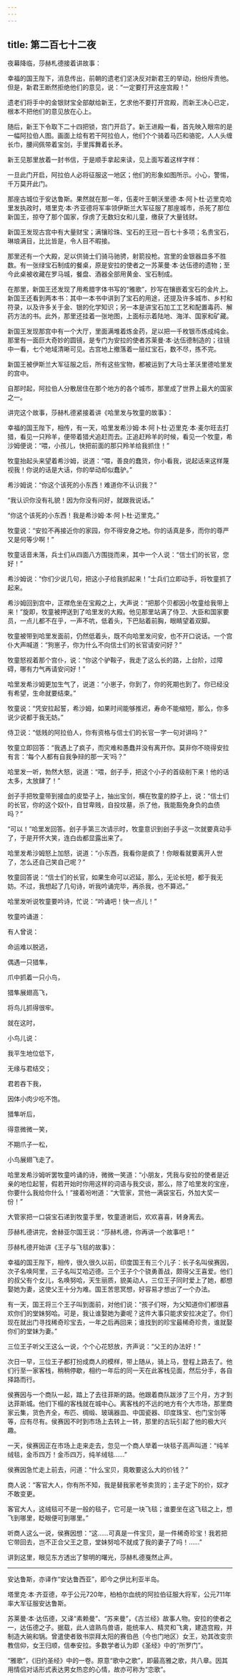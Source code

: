 ```yaml
---
---
---
```

title: 第二百七十二夜
---






夜幕降临，莎赫札德接着讲故事：





幸福的国王陛下，消息传出，前朝的遗老们坚决反对新君王的举动，纷纷斥责他。但是，新君王断然拒绝他们的意见，说：“一定要打开这座宫殿！”

遗老们将手中的金银财宝全部献给新王，乞求他不要打开宫殿，而新王决心已定，根本不把他们的意见放在心上。

随后，新王下令取下二十四把锁，宫门开启了。新王进殿一看，首先映入眼帘的是一幅阿拉伯人图。画面上绘有若干阿拉伯人，他们个个骑着马匹和骆驼，人人头缠长巾，腰间佩带着宝剑，手里挥舞着长矛。

新王见那里放着一封书信，于是顺手拿起来读，见上面写着这样字样：


一旦此门开启，阿拉伯人必将征服这一地区；他们的形象如图所示。小心，警惕，千万莫开此门。



那座古城位于安达鲁斯。果然就在那一年，伍麦叶王朝沃里德·本·阿卜杜·迈里克哈里发执政时，塔里克·本·齐亚德将军率领伊斯兰大军征服了那座城市，杀死了那位新国王，掠夺了那个国家，俘虏了无数妇女和儿童，缴获了大量钱财。

新国王发现古宫中有大量财宝；满镶珍珠、宝石的王冠一百七十多项；名贵宝石，琳琅满目，比比皆是，令人目不暇接。

那里还有一个大殿，足以供骑士们骑马驰骋，射箭投枪。宫里的金银器皿多不胜数。有一张绿宝石制成的餐桌，原是安拉的使者之一苏莱曼·本·达伍德的遗物；至今此桌被收藏在罗马城，餐盘、酒器全部用黄金、宝石制成。

在那里，新国王还发现了用希腊字体书写的“雅歌”，抄写在镶嵌着宝石的金片上。新国王还看到两本书：其中一本书中讲到了宝石的用途，还提及许多城市、乡村和符录，以及许多关于金、银的化学知识；另一本是讲宝石加工工艺和配置毒药、解药方法的书。此外，那里还挂着一张地图，上面标示着陆地、海洋、国家和矿藏。

新国王发现那宫中有一个大厅，里面满堆着炼金药，足以把一千枚银币炼成纯金。那里有一面巨大奇妙的圆镜，是专门为安拉的使者苏莱曼·本·达伍德制造的；往镜中一看，七个地域清晰可见。古宫地上撤落着一层红宝石，数不尽，拣不完。

新国王被伊斯兰大军征服之后，所有这些宝物，都被运到了大马士革沃里德哈里发的宫中。

自那时起，阿拉伯人分散居住在那个地方的各个城市，那里成了世界上最大的国家之一。





讲完这个故事，莎赫札德紧接着讲《哈里发与牧童的故事》：

幸福的国王陛下，相传，有一天，哈里发希沙姆·本·阿卜杜·迈里克·本·麦尔旺去打猎，看见一只羚羊，便带着猎犬追赶而去。正追赶羚羊的时候，看见一个牧童，希沙姆便说：“喂，小孩儿，快把前面的那只羚羊给我抓住！”

牧童抬起头来望着希沙姆，说道：“喂，善良的蠢货，你小看我，说起话来这样蔑视我！你说的话是大话，你的举动却似蠢驴。”

希沙姆说：“你这个该死的小东西！难道你不认识我？”

“我认识你没有礼貌！因为你没有问好，就跟我说话。”

“你这个该死的小东西！我是希沙姆·本·阿卜杜·迈里克。”

牧童说：“安拉不再接近你的家园，你不得安身之地。你的话真是多，而你的尊严又是何等少啊！”

牧童话音未落，兵士们从四面八方围拢而来，其中一个人说：“信士们的长官，您好！”

希沙姆说：“你们少说几句，把这小子给我抓起来！”士兵们立即动手，将牧童抓了起来。

希沙姆回到宫中，正襟危坐在宝殿之上，大声说：“把那个贝都因小牧童给我带上来！”旋即，牧童被押送到了哈里发的大殿。他见那里站满了侍卫、大臣和国家要员，一点儿都不在乎，一声不吭，低着头，下巴贴着前胸，眼睛望着双脚。

牧童被带到哈里发面前，仍然低着头，既不向哈里发问安，也不开口说话。一个宫仆大声喊道：“狗崽子，你为什么不向信士们的长官请安问好？”

牧童怒视着那个宫仆，说：“你这个驴鞍子，我走了这么长的路，上台阶，过障碍，哪有力气再请安问好！”

哈里发希沙姆更加生气了，说道：“小崽子，你到了，你的死期也到了。你已经没有希望，生命就要结束。”

牧童说：“凭安拉起誓，希沙姆，如果时间能够推迟，寿命不能缩短，那么，你多说少说都于我无妨。”

侍卫说：“低贱的阿拉伯人，你有资格与信士们的长官一字一句对讲吗？”

牧童立即回答：“我遇上了疯子，而灾难和愚蠢并没有离开你。莫非你不晓得安拉有言：‘每个人都有自我争辩的那一天’吗？”

哈里发一听，勃然大怒，说道：“喂，刽子手，把这个小子的首级削下来！他的话太多，太放肆了！”

刽子手把牧童带到接血的皮垫子上，抽出宝剑，横在牧童的脖子上，说：“信士们的长官，你的这个奴仆，自甘卑贱，自投坟墓，杀了他，我能豁免身负的血债吗？”

“可以！”哈里发回答。刽子手第三次请示时，牧童意识到刽子手这一次就要真动手了，于是开怀大笑，连白齿都显露出来了。

哈里发希沙姆怒上加怒，说道：“小东西，我看你是疯了！你眼看就要离开人世了，怎么还自己笑自己呢？”

牧童回答说：“信士们的长官，如果生命可以迟延，那么，无论长短，都于我无妨。不过，我想起了几句诗，听我吟诵完毕，再杀我，也不算迟。”

哈里发听说牧童要吟诗，忙说：“吟诵吧！快一点儿！”

牧童吟诵道：


有人曾说：

命运难以脱逃，

偶遇一只猎隼，

爪中抓着一只小鸟，

猎隼展翅高飞，

将鸟儿抓得很牢。

就在这时，

小鸟儿说：

我平生地位低下，

无缘与君结交；

君若吞下我，

因体小肉少吃不饱。

猎隼听后，

得意微微一笑，

不期爪子一松，

小鸟展翅飞走了。



哈里发希沙姆听罢牧童吟诵的诗，微微一笑道：“小朋友，凭我与安拉的使者是近亲的地位起誓，假若开始时你用这样的词语与我交谈，那么，除了哈里发的宝座，你要什么我给你什么！”接着吩咐道：“大管家，赏他一满袋宝石，外加大奖一份！”

大管家把一口袋宝石递到牧童手里，牧童道谢后，欢欢喜喜，转身离去。





莎赫札德讲完，舍赫亚尔国王说：“莎赫札德，你再讲一个故事吧！”

莎赫札德开始讲《王子与飞毯的故事》：





幸福的国王陛下，相传，很久很久以前，印度国王有三个儿子：长子名叫侯赛因，次子名唤阿里，三子名叫艾哈迈德。三个王子个个骁勇善战，颇得父王喜爱。他们的叔父有个女儿，名唤努哈，天生丽质，貌美动人，三位王子同时爱上了她，都想娶她为妻，这使父王十分为难。国王苦思冥想，好容易才想出了一个办法。

有一天，国王将三个王子叫到面前，对他们说：“孩子们呀，为父知道你们都很喜欢你们的堂妹努哈。可是，我让谁娶她为妻呢？这件大事只能求安拉决定了。你们现在就出门寻找稀奇珍宝去，一年之后再回来；谁找到的珍宝最稀奇珍贵，谁就娶你们的堂妹为妻。”

三位王子听父王这么一说，个个心花怒放，齐声说：“父王的办法好！”

次日一早，三位王子都打扮成商人的模样，带上随从，骑上马，登程上路去了。他们行至一家客栈，稍稍停歇，相约一年后的同一天在此客栈见面，然后分手，各自择路而行。

侯赛因与一个商队一起，踏上了去往菲斯的路。他跟着商队跋涉了三个月，方才到达菲斯城。他们下榻的客栈就在城中心。离客栈的不远的地方有个大市场，那里商家云集，货色齐全，布匹、绸缎、玻璃器皿、中国瓷器、印度珠宝、也门宝剑等等，应有尽有。侯赛因不时到市场上去转上一转，那里的古玩引起了他的极大兴趣。

一天，侯赛因正在市场上走来走去，忽见一个商人举着一块毯子高声叫道：“纯羊绒毯，金币四万！金币四万，纯羊绒毯……”

侯赛因急忙走上前去，问道：“什么宝贝，竟敢要这么大的价钱？”

商人说：“客官大人，你有所不知，我是替我家老爷卖货的；主子定下的价，奴才不敢变更。

客官大人，这绒毯可不是一般的毯子，它可是一块飞毯；谁要坐在这飞毯之上，想飞到哪里，眨眼便可到哪里。”

听商人这么一说，侯赛因想：“这……可真是一件宝贝，是一件稀奇珍宝！我若把它带回去，岂不正合父王之意，堂妹努哈不就成了我的妻子了吗！……”





讲到这里，眼见东方透出了黎明的曙光，莎赫札德戛然止声。



***





安达鲁斯，亦译作“安达鲁西亚”，即今之伊比利亚半岛。​​​



塔里克·本·齐亚德，卒于公元720年，柏柏尔血统的阿拉伯征服大将军，公元711年率大军征服安达鲁斯。​​​



苏莱曼·本·达伍德，又译“素赖曼”、“苏来曼”，《古兰经》故事人物。安拉的使者之一，达伍德之子。据载，此人谙熟鸟兽语，能统率人、精灵和飞禽，建造宫殿，并制造大碗和锅。曾遣使者致书崇拜太阳的赛伯邑（今也门地区）女王，劝其改变宗教信仰，女王归顺，信奉安拉。多数学者认为即《圣经》中的“所罗门”。​​​



“雅歌”，《旧约圣经》中的一卷。原意“歌中之歌”，即最高雅之歌，共八章。因其用情侣对话形式表达男女热恋的心情，故亦可称为“恋歌”。​​​